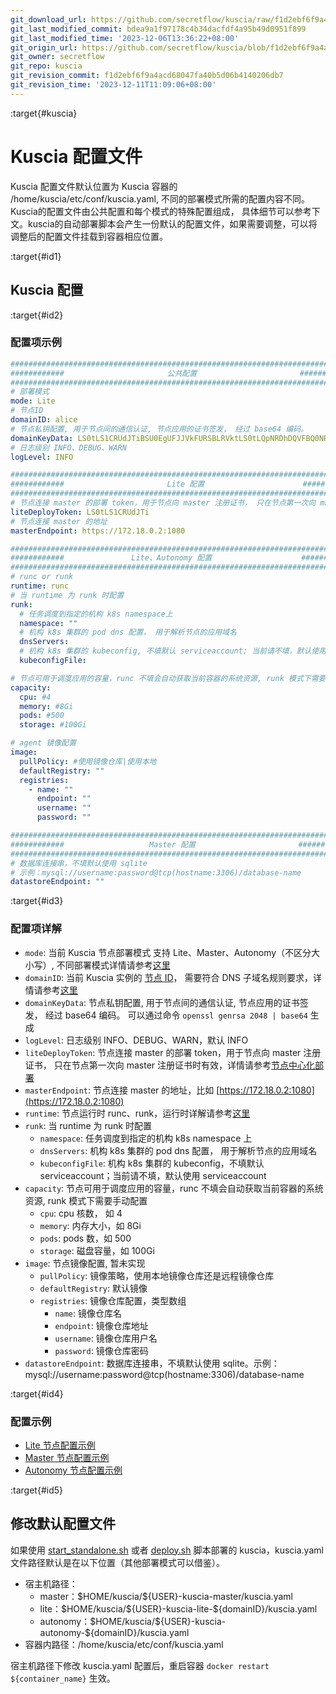 ```yaml
---
git_download_url: https://github.com/secretflow/kuscia/raw/f1d2ebf6f9a4acd68047fa40b5d06b4140206db7/docs/deployment/kuscia_config_cn.md
git_last_modified_commit: bdea9a1f97178c4b34dacfdf4a95b49d0951f899
git_last_modified_time: '2023-12-06T13:36:22+08:00'
git_origin_url: https://github.com/secretflow/kuscia/blob/f1d2ebf6f9a4acd68047fa40b5d06b4140206db7/docs/deployment/kuscia_config_cn.md
git_owner: secretflow
git_repo: kuscia
git_revision_commit: f1d2ebf6f9a4acd68047fa40b5d06b4140206db7
git_revision_time: '2023-12-11T11:09:06+08:00'
---
```


:target{#kuscia}

# Kuscia 配置文件

Kuscia 配置文件默认位置为 Kuscia 容器的 /home/kuscia/etc/conf/kuscia.yaml, 不同的部署模式所需的配置内容不同。
Kuscia的配置文件由公共配置和每个模式的特殊配置组成， 具体细节可以参考下文。kuscia的自动部署脚本会产生一份默认的配置文件，如果需要调整，可以将调整后的配置文件挂载到容器相应位置。

:target{#id1}

## Kuscia 配置

:target{#id2}

### 配置项示例

```yaml
#############################################################################
############                       公共配置                       ############
#############################################################################
# 部署模式
mode: Lite
# 节点ID
domainID: alice
# 节点私钥配置, 用于节点间的通信认证, 节点应用的证书签发， 经过 base64 编码。
domainKeyData: LS0tLS1CRUdJTiBSU0EgUFJJVkFURSBLRVktLS0tLQpNRDhDQVFBQ0NRREdsY1Y3MTd5V3l3SURBUUFCQWdrQXR5RGVueG0wUGVFQ0JRRHJVTGUvQWdVQTJBcUQ5UUlFCmFuYkxtd0lFZWFaYUxRSUZBSjZ1S2tjPQotLS0tLUVORCBSU0EgUFJJVkFURSBLRVktLS0tLQo
# 日志级别 INFO、DEBUG、WARN
logLevel: INFO

#############################################################################
############                       Lite 配置                      ############
#############################################################################
# 节点连接 master 的部署 token，用于节点向 master 注册证书， 只在节点第一次向 master 注册证书时有效
liteDeployToken: LS0tLS1CRUdJTi
# 节点连接 master 的地址
masterEndpoint: https://172.18.0.2:1080

#############################################################################
############               Lite、Autonomy 配置                    ############
#############################################################################
# runc or runk
runtime: runc
# 当 runtime 为 runk 时配置
runk:
  # 任务调度到指定的机构 k8s namespace上
  namespace: ""
  # 机构 k8s 集群的 pod dns 配置， 用于解析节点的应用域名
  dnsServers:
  # 机构 k8s 集群的 kubeconfig, 不填默认 serviceaccount; 当前请不填，默认使用 serviceaccount
  kubeconfigFile:

# 节点可用于调度应用的容量，runc 不填会自动获取当前容器的系统资源, runk 模式下需要手动配置
capacity:
  cpu: #4
  memory: #8Gi
  pods: #500
  storage: #100Gi

# agent 镜像配置
image:
  pullPolicy: #使用镜像仓库|使用本地
  defaultRegistry: ""
  registries:
    - name: ""
      endpoint: ""
      username: ""
      password: ""

#############################################################################
############                   Master 配置                       ############
#############################################################################
# 数据库连接串，不填默认使用 sqlite
# 示例：mysql://username:password@tcp(hostname:3306)/database-name
datastoreEndpoint: ""
```

:target{#id3}

### 配置项详解

- `mode`: 当前 Kuscia 节点部署模式 支持 Lite、Master、Autonomy（不区分大小写）, 不同部署模式详情请参考[这里](../reference/architecture_cn.mdx)
- `domainID`: 当前 Kuscia 实例的 [节点 ID](../reference/concepts/domain_cn.mdx)， 需要符合 DNS 子域名规则要求，详情请参考[这里](https://kubernetes.io/zh-cn/docs/concepts/overview/working-with-objects/names/#dns-subdomain-names)
- `domainKeyData`: 节点私钥配置, 用于节点间的通信认证, 节点应用的证书签发， 经过 base64 编码。 可以通过命令 `openssl genrsa 2048 | base64` 生成
- `logLevel`: 日志级别 INFO、DEBUG、WARN，默认 INFO
- `liteDeployToken`: 节点连接 master 的部署 token，用于节点向 master 注册证书， 只在节点第一次向 master 注册证书时有效，详情请参考[节点中心化部署](deploy_master_lite_cn.mdx)
- `masterEndpoint`: 节点连接 master 的地址，比如 [https://172.18.0.2:1080](https://172.18.0.2:1080)
- `runtime`: 节点运行时 runc、runk，运行时详解请参考[这里](../reference/architecture_cn.mdx#agent)
- `runk`: 当 runtime 为 runk 时配置
  - `namespace`: 任务调度到指定的机构 k8s namespace 上
  - `dnsServers`: 机构 k8s 集群的 pod dns 配置， 用于解析节点的应用域名
  - `kubeconfigFile`: 机构 k8s 集群的 kubeconfig，不填默认 serviceaccount；当前请不填，默认使用 serviceaccount
- `capacity`: 节点可用于调度应用的容量，runc 不填会自动获取当前容器的系统资源, runk 模式下需要手动配置
  - `cpu`: cpu 核数， 如 4
  - `memory`: 内存大小，如 8Gi
  - `pods`: pods 数，如 500
  - `storage`: 磁盘容量，如 100Gi
- `image`: 节点镜像配置, 暂未实现
  - `pullPolicy`: 镜像策略，使用本地镜像仓库还是远程镜像仓库
  - `defaultRegistry`: 默认镜像
  - `registries`: 镜像仓库配置，类型数组
    - `name`: 镜像仓库名
    - `endpoint`: 镜像仓库地址
    - `username`: 镜像仓库用户名
    - `password`: 镜像仓库密码
- `datastoreEndpoint`: 数据库连接串，不填默认使用 sqlite。示例：mysql://username\:password\@tcp(hostname:3306)/database-name

:target{#id4}

### 配置示例

- [Lite 节点配置示例](https://github.com/secretflow/kuscia/tree/main/scripts/templates/kuscia-lite.yaml)
- [Master 节点配置示例](https://github.com/secretflow/kuscia/tree/main/scripts/templates/kuscia-master.yaml)
- [Autonomy 节点配置示例](https://github.com/secretflow/kuscia/tree/main/scripts/templates/kuscia-autonomy.yaml)

:target{#id5}

## 修改默认配置文件

如果使用 [start\_standalone.sh](https://github.com/secretflow/kuscia/blob/main/scripts/deploy/start_standalone.sh) 或者 [deploy.sh](https://github.com/secretflow/kuscia/blob/main/scripts/deploy/deploy.sh) 脚本部署的 kuscia，kuscia.yaml 文件路径默认是在以下位置（其他部署模式可以借鉴）。

- 宿主机路径：
  - master：\$HOME/kuscia/$\{USER}-kuscia-master/kuscia.yaml
  - lite：\$HOME/kuscia/$\{USER}-kuscia-lite-$\{domainID}/kuscia.yaml
  - autonomy：\$HOME/kuscia/$\{USER}-kuscia-autonomy-$\{domainID}/kuscia.yaml
- 容器内路径：/home/kuscia/etc/conf/kuscia.yaml

宿主机路径下修改 kuscia.yaml 配置后，重启容器 `docker restart ${container_name}` 生效。
